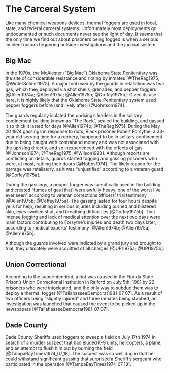 # The Carceral System {- #CarceralSystem}

Like many chemical weapons devices, thermal foggers are used in local, state, and federal carceral systems. 
Unfortunately most deployments go undocumented or such documents never see the light of day. 
It seems that the only time we find out about prisoners being fogged is when a serious incident occurs triggering outside investigations and the judicial system.


## Big Mac {- #BigMac}

In the 1970s, the McAlester ("Big Mac") Oklahoma State Penitentiary was the site of considerable resistance and rioting by inmates [@TheRag1975; @WinterSoldier1975].
A major tool used by the guards in retaliation was tear gas, which they deployed via shot shells, grenades, and pepper foggers [@Allen1974a; @Allen1975a; @Allen1975b; @Coffey1975b].
Given its use here, it is highly likely that the Oklahoma State Penitentiary system used pepper foggers before (and likely after) [@Johnson1974].

The guards regularly isolated the uprising's leaders in the solitary confinement building known as "The Rock", sealed the building, and gassed it so thick it lasted for days [@Allen1974b; @TheRag1975].
During the May 20 1974 gassings in response to riots, Black prisoner Robert Forsythe, a 33-year old serving time for a robbery, happened to be in solitary confinement due to being caught with contraband money and was not associated with the uprising directly, and so inexperienced with the effects of gas [@Johnson1974; @TheRag1975; @Wilson1993].
Although reports are conflicting on details, guards started fogging and gassing prisoners who were, at most, rattling their doors [@Hobbs1974].
The likely reason for the barrage was retaliatory, as it was "unjustified" according to a veteran guard [@Coffey1975a].

During the gassings, a pepper fogger was specifically used in the building and created "fumes of gas [that] were awfully heavy, one of the worst I've ever seen" according to veteran corrections officers' trial testimony [@Allen1975b; @Coffey1975a].
The gassing lasted for four hours despite yells for help, resulting in serious injuries including burned and blistered skin, eyes swollen shut, and breathing difficulties [@Coffey1975b]. 
That intense fogging and lack of medical attention over the next two days were main factors contributing to Forsythe's injuries and death two days later, according to medical experts' testimony [@Allen1974b; @Allen1975a; @Allen1975b].

Although the guards involved were indicted by a grand jury and brought to trial, they ultimately were acquitted of all charges [@UPI1975a; @UPI1975b].



## Union Correctional {-}

According to the superintendent, a riot was caused in the Florida State Prison's Union Correctional Institution in Raiford on July 5th, 1981 by 22 prisoners who were intoxicated, and the only way to subdue them was to deploy a thermal fogger [@TallahasseeDemocrat1981_07_07].
As a result of two officers being "slightly injured" and three inmates being stabbed, an investigation was launched that caused the event to be picked up in the newspapers [@TallahasseeDemocrat1981_07_07].


## Dade County {-}
 
Dade County Sheriffs used foggers to sweep a field on July 17th 1974 in search of a murder suspect that had eluded K-9 units, helicopters, a plane, and an attempt to flush him out by burning the field [@TampaBayTimes1974_07_18]. 
The suspect was so well dug in that he could withstand significant gassing that surprised a Sheriff's sergeant who participated in the operation [@TampaBayTimes1974_07_18].

